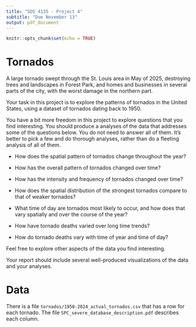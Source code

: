 ```yaml
---
title: "SDS 4135 - Project 4"
subtitle: "Due November 13"
output: pdf_document
---
```


```r
knitr::opts_chunk$set(echo = TRUE)
```

# Tornados

A large tornado swept through the St. Louis area in May of 2025, destroying
trees and landscapes in Forest Park, and homes and businesses in several parts
of the city, with the worst damage in the northern part.

Your task in this project is to explore the patterns of tornados in the United 
States, using a dataset of tornados dating back to 1950.

You have a bit more freedom in this project to explore questions that you find
interesting. You should produce a analyses of the data that addresses some of
the questions below. You do not need to answer all of them. It's better to pick
a few and do thorough analyses, rather than do a fleeting analysis of all of
them. 

* How does the spatial pattern of tornados change throughout the year?

* How has the overall pattern of tornados changed over time?

* How has the intensity and frequency of tornados changed over time?

* How does the spatial distribution of the strongest tornados compare to that
of weaker tornados?

* What time of day are tornados most likely to occur, and how does that vary
spatially and over the course of the year?

* How have tornado deaths varied over long time trends? 

* How do tornado deaths vary with time of year and time of day?

Feel free to explore other aspects of the data you find interesting.

Your report should include several well-produced visualizations of the data
and your analyses.


# Data

There is a file `tornados/1950-2024_actual_tornados.csv` that has a row for each tornado.
The file `SPC_severe_database_description.pdf` describes each column.


